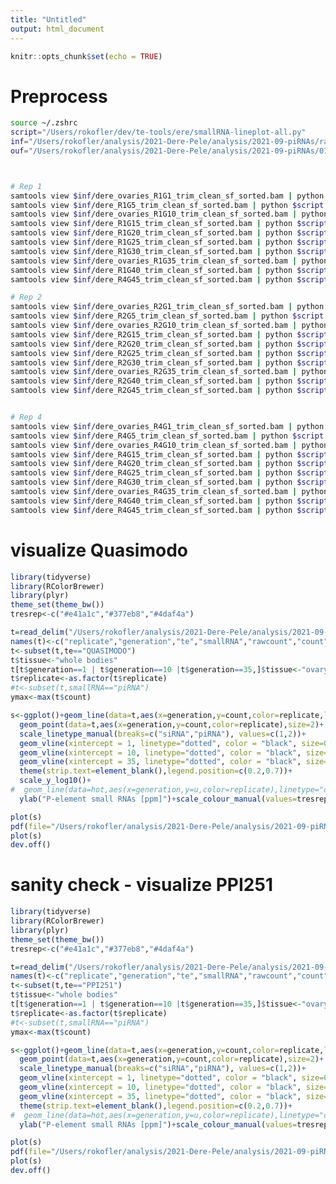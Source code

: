 ```yaml
---
title: "Untitled"
output: html_document
---
```


```r
knitr::opts_chunk$set(echo = TRUE)
```

# Preprocess
```bash
source ~/.zshrc 
script="/Users/rokofler/dev/te-tools/ere/smallRNA-lineplot-all.py"
inf="/Users/rokofler/analysis/2021-Dere-Pele/analysis/2021-09-piRNAs/raw-bam"
ouf="/Users/rokofler/analysis/2021-Dere-Pele/analysis/2021-09-piRNAs/01.2-lineplot-all/raw"



# Rep 1
samtools view $inf/dere_ovaries_R1G1_trim_clean_sf_sorted.bam | python $script  --sam - --sample-id R1-G1 > $ouf/R1-G1.txt
samtools view $inf/dere_R1G5_trim_clean_sf_sorted.bam | python $script  --sam - --sample-id R1-G5 > $ouf/R1-G5.txt
samtools view $inf/dere_ovaries_R1G10_trim_clean_sf_sorted.bam | python $script  --sam - --sample-id R1-G10 > $ouf/R1-G10.txt
samtools view $inf/dere_R1G15_trim_clean_sf_sorted.bam | python $script  --sam - --sample-id R1-G15 > $ouf/R1-G15.txt
samtools view $inf/dere_R1G20_trim_clean_sf_sorted.bam | python $script  --sam - --sample-id R1-G20 > $ouf/R1-G20.txt
samtools view $inf/dere_R1G25_trim_clean_sf_sorted.bam | python $script  --sam - --sample-id R1-G25 > $ouf/R1-G25.txt
samtools view $inf/dere_R1G30_trim_clean_sf_sorted.bam | python $script  --sam - --sample-id R1-G30 > $ouf/R1-G30.txt
samtools view $inf/dere_ovaries_R1G35_trim_clean_sf_sorted.bam | python $script  --sam - --sample-id R1-G35 > $ouf/R1-G35.txt
samtools view $inf/dere_R1G40_trim_clean_sf_sorted.bam | python $script  --sam - --sample-id R1-G40 > $ouf/R1-G40.txt
samtools view $inf/dere_R4G45_trim_clean_sf_sorted.bam | python $script  --sam - --sample-id R1-G45 > $ouf/R1-G45.txt

# Rep 2
samtools view $inf/dere_ovaries_R2G1_trim_clean_sf_sorted.bam | python $script  --sam - --sample-id R2-G1 > $ouf/R2-G1.txt
samtools view $inf/dere_R2G5_trim_clean_sf_sorted.bam | python $script  --sam - --sample-id R2-G5 > $ouf/R2-G5.txt
samtools view $inf/dere_ovaries_R2G10_trim_clean_sf_sorted.bam | python $script  --sam - --sample-id R2-G10 > $ouf/R2-G10.txt
samtools view $inf/dere_R2G15_trim_clean_sf_sorted.bam | python $script  --sam - --sample-id R2-G15 > $ouf/R2-G15.txt
samtools view $inf/dere_R2G20_trim_clean_sf_sorted.bam | python $script  --sam - --sample-id R2-G20 > $ouf/R2-G20.txt
samtools view $inf/dere_R2G25_trim_clean_sf_sorted.bam | python $script  --sam - --sample-id R2-G25 > $ouf/R2-G25.txt
samtools view $inf/dere_R2G30_trim_clean_sf_sorted.bam | python $script  --sam - --sample-id R2-G30 > $ouf/R2-G30.txt
samtools view $inf/dere_ovaries_R2G35_trim_clean_sf_sorted.bam | python $script  --sam - --sample-id R2-G35 > $ouf/R2-G35.txt
samtools view $inf/dere_R2G40_trim_clean_sf_sorted.bam | python $script  --sam - --sample-id R2-G40 > $ouf/R2-G40.txt
samtools view $inf/dere_R2G45_trim_clean_sf_sorted.bam | python $script  --sam - --sample-id R2-G45 > $ouf/R2-G45.txt


# Rep 4
samtools view $inf/dere_ovaries_R4G1_trim_clean_sf_sorted.bam | python $script  --sam - --sample-id R4-G1 > $ouf/R4-G1.txt
samtools view $inf/dere_R4G5_trim_clean_sf_sorted.bam | python $script  --sam - --sample-id R4-G5 > $ouf/R4-G5.txt
samtools view $inf/dere_ovaries_R4G10_trim_clean_sf_sorted.bam | python $script  --sam - --sample-id R4-G10 > $ouf/R4-G10.txt
samtools view $inf/dere_R4G15_trim_clean_sf_sorted.bam | python $script  --sam - --sample-id R4-G15 > $ouf/R4-G15.txt
samtools view $inf/dere_R4G20_trim_clean_sf_sorted.bam | python $script  --sam - --sample-id R4-G20 > $ouf/R4-G20.txt
samtools view $inf/dere_R4G25_trim_clean_sf_sorted.bam | python $script  --sam - --sample-id R4-G25 > $ouf/R4-G25.txt
samtools view $inf/dere_R4G30_trim_clean_sf_sorted.bam | python $script  --sam - --sample-id R4-G30 > $ouf/R4-G30.txt
samtools view $inf/dere_ovaries_R4G35_trim_clean_sf_sorted.bam | python $script  --sam - --sample-id R4-G35 > $ouf/R4-G35.txt
samtools view $inf/dere_R4G40_trim_clean_sf_sorted.bam | python $script  --sam - --sample-id R4-G40 > $ouf/R4-G40.txt
samtools view $inf/dere_R4G45_trim_clean_sf_sorted.bam | python $script  --sam - --sample-id R4-G45 > $ouf/R4-G45.txt
```

# visualize Quasimodo
```R
library(tidyverse)
library(RColorBrewer)
library(plyr)
theme_set(theme_bw())
tresrep<-c("#e41a1c","#377eb8","#4daf4a")

t=read_delim("/Users/rokofler/analysis/2021-Dere-Pele/analysis/2021-09-piRNAs/01.2-lineplot-all/raw/line-forr.txt",delim="\t",col_names=FALSE,comment="#")
names(t)<-c("replicate","generation","te","smallRNA","rawcount","count")
t<-subset(t,te=="QUASIMODO")
t$tissue<-"whole bodies"
t[t$generation==1 | t$generation==10 |t$generation==35,]$tissue<-"ovary"
t$replicate<-as.factor(t$replicate)
#t<-subset(t,smallRNA=="piRNA")
ymax<-max(t$count)

s<-ggplot()+geom_line(data=t,aes(x=generation,y=count,color=replicate,linetype=smallRNA),size=1)+
  geom_point(data=t,aes(x=generation,y=count,color=replicate),size=2)+ # shape=tissue
  scale_linetype_manual(breaks=c("siRNA","piRNA"), values=c(1,2))+
  geom_vline(xintercept = 1, linetype="dotted", color = "black", size=0.5)+
  geom_vline(xintercept = 10, linetype="dotted", color = "black", size=0.5)+
  geom_vline(xintercept = 35, linetype="dotted", color = "black", size=0.5)+
  theme(strip.text=element_blank(),legend.position=c(0.2,0.7))+
  scale_y_log10()+
#  geom_line(data=hot,aes(x=generation,y=u,color=replicate),linetype="dashed")+
  ylab("P-element small RNAs [ppm]")+scale_colour_manual(values=tresrep)+xlim(1,48)

plot(s)
pdf(file="/Users/rokofler/analysis/2021-Dere-Pele/analysis/2021-09-piRNAs/01.2-lineplot-all/graph/quasi-sipirna.pdf",width=6.2,height=3)
plot(s)
dev.off()

```


# sanity check - visualize PPI251
```R
library(tidyverse)
library(RColorBrewer)
library(plyr)
theme_set(theme_bw())
tresrep<-c("#e41a1c","#377eb8","#4daf4a")

t=read_delim("/Users/rokofler/analysis/2021-Dere-Pele/analysis/2021-09-piRNAs/01.2-lineplot-all/raw/line-forr.txt",delim="\t",col_names=FALSE,comment="#")
names(t)<-c("replicate","generation","te","smallRNA","rawcount","count")
t<-subset(t,te=="PPI251")
t$tissue<-"whole bodies"
t[t$generation==1 | t$generation==10 |t$generation==35,]$tissue<-"ovary"
t$replicate<-as.factor(t$replicate)
#t<-subset(t,smallRNA=="piRNA")
ymax<-max(t$count)

s<-ggplot()+geom_line(data=t,aes(x=generation,y=count,color=replicate,linetype=smallRNA),size=1)+
  geom_point(data=t,aes(x=generation,y=count,color=replicate),size=2)+ # shape=tissue
  scale_linetype_manual(breaks=c("siRNA","piRNA"), values=c(1,2))+
  geom_vline(xintercept = 1, linetype="dotted", color = "black", size=0.5)+
  geom_vline(xintercept = 10, linetype="dotted", color = "black", size=0.5)+
  geom_vline(xintercept = 35, linetype="dotted", color = "black", size=0.5)+
  theme(strip.text=element_blank(),legend.position=c(0.2,0.7))+
#  geom_line(data=hot,aes(x=generation,y=u,color=replicate),linetype="dashed")+
  ylab("P-element small RNAs [ppm]")+scale_colour_manual(values=tresrep)+xlim(1,48)

plot(s)
pdf(file="/Users/rokofler/analysis/2021-Dere-Pele/analysis/2021-09-piRNAs/01.2-lineplot-all/graph/pele-sipirna.pdf",width=6.2,height=3)
plot(s)
dev.off()

```
